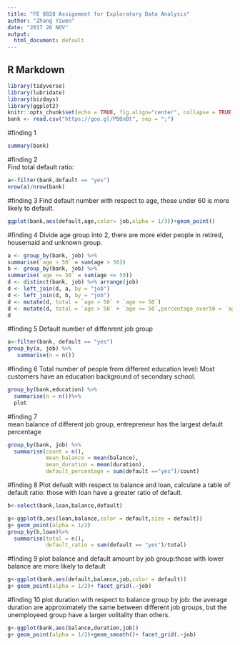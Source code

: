 ---
title: "FE 8828 Assignment for Exploratory Data Analysis"
author: "Zhang Yiwen"
date: "2017 26 NOV"
output:
  html_document: default
---

## R Markdown
```{r setup, include=FALSE}
library(tidyverse)
library(lubridate)
library(bizdays)
library(ggplot2)
knitr::opts_chunk$set(echo = TRUE, fig.align="center", collapse = TRUE, cache = TRUE)
bank <- read.csv("https://goo.gl/PBQnBt", sep = ";")
```

#finding 1
```{r summary}
summary(bank)
```

#finding 2  
Find total default ratio:
```{r defaultPercentage}
a<-filter(bank,default == "yes")
nrow(a)/nrow(bank)
```

#finding 3 
Find default number with respect to age, those under 60 is more likely to default.
```{r Plotage,echo = TRUE}
ggplot(bank,aes(default,age,color= job,alpha = 1/3))+geom_point()
```



#finding 4
Divide age group into 2, there are more elder people in retired, housemaid and unknown group.
```{r Age60,echo = TRUE}
a <- group_by(bank, job) %>%
summarise(`age > 50` = sum(age > 50))
b <- group_by(bank, job) %>%
summarise(`age <= 50` = sum(age <= 50))
d <- distinct(bank, job) %>% arrange(job)
d <- left_join(d, a, by = "job")
d <- left_join(d, b, by = "job")
d <- mutate(d, total = `age > 50` + `age <= 50`)
d <- mutate(d, total = `age > 50` + `age <= 50`,percentage_over50 = `age > 50`/total)
d

```

#finding 5 
Default number of diffenrent job group
```{r JobDefault,echo = TRUE}
a<-filter(bank, default == "yes")
group_by(a, job) %>%
   summarise(n = n())
```

#finding 6 
Total number of people from different education level: Most customers have an education background of secondary school.
```{r job,echo = TRUE}
group_by(bank,education) %>%
  summarise(n = n())%>%
  plot

```


#finding 7  
mean balance of different job group, entrepreneur has the largest default percentage
```{r balanceTable, echo=TRUE}
group_by(bank, job) %>%
  summarise(count = n(),
            mean_balance = mean(balance),
            mean_duration = mean(duration),
            default_percentage = sum(default =="yes")/count)


```

#finding 8 
Plot defualt with respect to balance and loan, calculate a table of default ratio: those with loan have a greater ratio of default.
```{r Loan, echo=TRUE,warning=FALSE}
b<-select(bank,loan,balance,default)

g<-ggplot(b,aes(loan,balance,color = default,size = default))
g+ geom_point(alpha = 1/2)
group_by(b,loan)%>% 
  summarise(total = n(),
            default_ratio = sum(default == "yes")/total)
```
#finding 9 
plot balance and default amount by job group:those with lower balance are more likely to default  
```{r JobLB, echo=TRUE,warning=FALSE}
g<-ggplot(bank,aes(default,balance,job,color = default))
g+ geom_point(alpha = 1/2)+ facet_grid(.~job)
```

#finding 10 
plot duration with respect to balance group by job: the average duration are approximately the same between different job groups, but the unemployeed group have a larger volitality than others.
```{r JobBalanceD, echo=TRUE}
g<-ggplot(bank,aes(balance,duration,job))
g+ geom_point(alpha = 1/2)+geom_smooth()+ facet_grid(.~job)
```